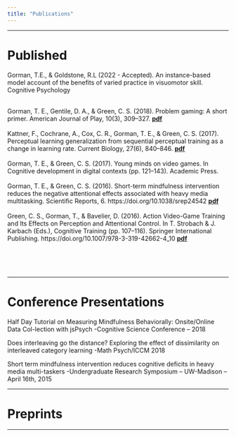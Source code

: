 ```yaml
---
title: "Publications"
---
```





-----

# Published


Gorman, T.E., & Goldstone, R.L (2022 - Accepted). An instance-based model account of the benefits of varied practice in visuomotor skill. Cognitive Psychology
\
\

Gorman, T. E., Gentile, D. A., & Green, C. S. (2018). Problem gaming: A short primer. American Journal of Play, 10(3), 309–327. 
[<u><B>pdf</u></B>](pdf/Gorman et al_2018_Problem_gaming.pdf){target="_blank"}
\
\
Kattner, F., Cochrane, A., Cox, C. R., Gorman, T. E., & Green, C. S. (2017). Perceptual learning generalization from sequential perceptual training as a change in learning rate. Current Biology, 27(6), 840–846.
[<u><B>pdf</u></B>](pdf/Kattner_2017 _Perceptual_learning_generalization_from_sequential.pdf){target="_blank"}
\
\
Gorman, T. E., & Green, C. S. (2017). Young minds on video games. In Cognitive development in digital contexts (pp. 121–143). Academic Press. 
\
\
Gorman, T. E., & Green, C. S. (2016). Short-term mindfulness intervention reduces the negative attentional effects associated with heavy media multitasking. Scientific Reports, 6. https://doi.org/10.1038/srep24542 
[<u><B>pdf</u></B>](pdf/Gorman_Green_2016_Short-term_mindfulness_intervention_reduces_the_negative_attentional_effects.pdf){target="_blank"}
\
\
Green, C. S., Gorman, T., & Bavelier, D. (2016). Action Video-Game Training and Its Effects on Perception and Attentional Control. In T. Strobach & J. Karbach (Eds.), Cognitive Training (pp. 107–116). Springer International Publishing.  https://doi.org/10.1007/978-3-319-42662-4_10 
[<u><B>pdf</u></B>](pdf/AVG_CognitiveTraining_Green_Gorman_Bavelier.pdf){target="_blank"}



\
\
\

-----

# Conference Presentations

Half Day Tutorial on Measuring Mindfulness Behaviorally: Onsite/Online Data Col-lection with jsPsych 
-Cognitive Science Conference – 2018

Does interleaving go the distance? Exploring the effect of dissimilarity on interleaved category learning 
-Math Psych/ICCM 2018

Short term mindfulness intervention reduces cognitive deficits in heavy media multi-taskers
-Undergraduate Research Symposium – UW-Madison – April 16th, 2015

-----


# Preprints


-----
